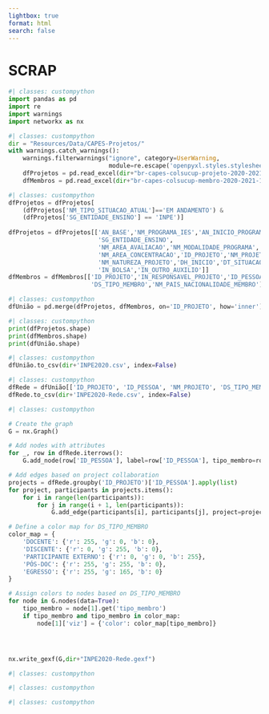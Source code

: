 ```yaml
---
lightbox: true
format: html
search: false
---
```


# SCRAP

```python
#| classes: custompython
import pandas as pd
import re
import warnings
import networkx as nx
```

```python
#| classes: custompython
dir = "Resources/Data/CAPES-Projetos/"
with warnings.catch_warnings():
    warnings.filterwarnings("ignore", category=UserWarning, 
                            module=re.escape('openpyxl.styles.stylesheet'))
    dfProjetos = pd.read_excel(dir+"br-capes-colsucup-projeto-2020-2021-11-10.xlsx")
    dfMembros = pd.read_excel(dir+"br-capes-colsucup-membro-2020-2021-11-10.xlsx")
```


```python
#| classes: custompython
dfProjetos = dfProjetos[
    (dfProjetos['NM_TIPO_SITUACAO_ATUAL']=='EM ANDAMENTO') &
    (dfProjetos['SG_ENTIDADE_ENSINO'] == 'INPE')]
     
dfProjetos = dfProjetos[['AN_BASE','NM_PROGRAMA_IES','AN_INICIO_PROGRAMA',
                         'SG_ENTIDADE_ENSINO',
                         'NM_AREA_AVALIACAO','NM_MODALIDADE_PROGRAMA',
                         'NM_AREA_CONCENTRACAO','ID_PROJETO','NM_PROJETO',
                         'NM_NATUREZA_PROJETO','DH_INICIO','DT_SITUACAO_ATUAL',
                         'IN_BOLSA','IN_OUTRO_AUXILIO']]
dfMembros = dfMembros[['ID_PROJETO','IN_RESPONSAVEL_PROJETO','ID_PESSOA',
                       'DS_TIPO_MEMBRO','NM_PAIS_NACIONALIDADE_MEMBRO']]
```

```python
#| classes: custompython
dfUnião = pd.merge(dfProjetos, dfMembros, on='ID_PROJETO', how='inner')
```

```python
#| classes: custompython
print(dfProjetos.shape)
print(dfMembros.shape)
print(dfUnião.shape)
```


```python
#| classes: custompython
dfUnião.to_csv(dir+'INPE2020.csv', index=False)
```



```python
#| classes: custompython
dfRede = dfUnião[['ID_PROJETO', 'ID_PESSOA', 'NM_PROJETO', 'DS_TIPO_MEMBRO']]
dfRede.to_csv(dir+'INPE2020-Rede.csv', index=False)
```


```python
#| classes: custompython

# Create the graph
G = nx.Graph()

# Add nodes with attributes
for _, row in dfRede.iterrows():
    G.add_node(row['ID_PESSOA'], label=row['ID_PESSOA'], tipo_membro=row['DS_TIPO_MEMBRO'])

# Add edges based on project collaboration
projects = dfRede.groupby('ID_PROJETO')['ID_PESSOA'].apply(list)
for project, participants in projects.items():
    for i in range(len(participants)):
        for j in range(i + 1, len(participants)):
            G.add_edge(participants[i], participants[j], project=project)

# Define a color map for DS_TIPO_MEMBRO
color_map = {
    'DOCENTE': {'r': 255, 'g': 0, 'b': 0},
    'DISCENTE': {'r': 0, 'g': 255, 'b': 0},
    'PARTICIPANTE EXTERNO': {'r': 0, 'g': 0, 'b': 255},
    'PÓS-DOC': {'r': 255, 'g': 255, 'b': 0},
    'EGRESSO': {'r': 255, 'g': 165, 'b': 0}
}

# Assign colors to nodes based on DS_TIPO_MEMBRO
for node in G.nodes(data=True):
    tipo_membro = node[1].get('tipo_membro')
    if tipo_membro and tipo_membro in color_map:
        node[1]['viz'] = {'color': color_map[tipo_membro]}




nx.write_gexf(G,dir+"INPE2020-Rede.gexf")


```



```python
#| classes: custompython
```



```python
#| classes: custompython
```



```python
#| classes: custompython
```

